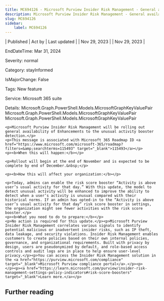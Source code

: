 ```yaml
---
title: MC694126 - Microsoft Purview Insider Risk Management - General availability of Enhancements tothe unusual activity booster detection
description: Microsoft Purview Insider Risk Management - General availability of Enhancements tothe unusual activity booster detection
slug: MC694126
sidebar:
    label: MC694126
---
```



| Published | Act by | Last updated |
| Nov 29, 2023 |  | Nov 29, 2023 |

EndDateTime: Mar 31, 2024

Severity: normal

Category: stayInformed

IsMajorChange: False

Tags: New feature

Service: Microsoft 365 suite

Details: Microsoft.Graph.PowerShell.Models.MicrosoftGraphKeyValuePair Microsoft.Graph.PowerShell.Models.MicrosoftGraphKeyValuePair Microsoft.Graph.PowerShell.Models.MicrosoftGraphKeyValuePair

```
<p>Microsoft Purview Insider Risk Management will be rolling out general availability of Enhancements to the unusual activity booster detection.</p>
<p>This message is associated with Microsoft 365 Roadmap ID <a href="https://www.microsoft.com/microsoft-365/roadmap?filters=&amp;searchterms=115493" target="_blank">115493</a></p>
<p><b>When this will happen:</b></p>

<p>Rollout will begin at the end of November and is expected to be complete by end of December.&nbsp;</p>

<p><b>How this will affect your organization:</b></p>

<p>Today, admins can enable the risk score booster “Activity is above user’s usual activity for that day.” With this update, the model to detect unusual activity will be enhanced to improve the ability to detect when a user’s activity is unusual compared with their historical norms. If an admin has opted-in to the “Activity is above user’s usual activity for that day” risk score booster in settings, the organization might see fewer activities with the risk score booster.</p>
<p><b>What you need to do to prepare:</b></p>
<p>No action is required for this update.</p><p>Microsoft Purview Insider Risk Management correlates various signals to identify potential malicious or inadvertent insider risks, such as IP theft, data leakage, and security violations. Insider Risk Management enables customers to create policies based on their own internal policies, governance, and organizational requirements. Built with privacy by design, users are pseudonymized by default, and role-based access controls and audit logs are in place to help ensure user-level privacy.</p><p>You can access the Insider Risk Management solution in the <a href="https://purview.microsoft.com/compliance" target="_blank">Microsoft Purview compliance portal</a>.</p><p> 
</p><p><a href="https://learn.microsoft.com/purview/insider-risk-management-settings-policy-indicators#risk-score-boosters" target="_blank">Learn more.</a></p>
```

## Further reading
